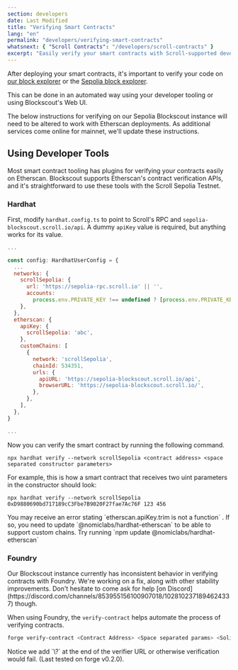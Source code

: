 ```yaml
---
section: developers
date: Last Modified
title: "Verifying Smart Contracts"
lang: "en"
permalink: "developers/verifying-smart-contracts"
whatsnext: { "Scroll Contracts": "/developers/scroll-contracts" }
excerpt: "Easily verify your smart contracts with Scroll-supported developer tooling or the Blockscout Web API"
---
```



After deploying your smart contracts, it's important to verify your code on [our block explorer](https://scrollscan.com/) or the [Sepolia block explorer](https://sepolia-blockscout.scroll.io).

This can be done in an automated way using your developer tooling or using Blockscout's Web UI.

<Aside type="tip" title="Blockscout vs Etherscan">
  The below instructions for verifying on our Sepolia Blockscout instance will need to be altered to work with Etherscan
  deployments. As additional services come online for mainnet, we'll update these instructions.
</Aside>

## Using Developer Tools

Most smart contract tooling has plugins for verifying your contracts easily on Etherscan. Blockscout supports Etherscan's contract verification APIs, and it's straightforward to use these tools with the Scroll Sepolia Testnet.

### Hardhat

First, modify `hardhat.config.ts` to point to Scroll's RPC and `sepolia-blockscout.scroll.io/api`. A dummy `apiKey` value is required, but anything works for its value.

```javascript
...

const config: HardhatUserConfig = {
  ...
  networks: {
    scrollSepolia: {
      url: 'https://sepolia-rpc.scroll.io' || '',
      accounts:
        process.env.PRIVATE_KEY !== undefined ? [process.env.PRIVATE_KEY] : [],
    },
  },
  etherscan: {
    apiKey: {
      scrollSepolia: 'abc',
    },
    customChains: [
      {
        network: 'scrollSepolia',
        chainId: 534351,
        urls: {
          apiURL: 'https://sepolia-blockscout.scroll.io/api',
          browserURL: 'https://sepolia-blockscout.scroll.io/',
        },
      },
    ],
  },
}

...
```

Now you can verify the smart contract by running the following command.

```solidity
npx hardhat verify --network scrollSepolia <contract address> <space separated constructor parameters>
```

For example, this is how a smart contract that receives two uint parameters in the constructor should look:

```solidity
npx hardhat verify --network scrollSepolia 0xD9880690bd717189cC3Fbe7B9020F27fae7Ac76F 123 456
```

<Aside type="danger" title="Warning">
  You may receive an error stating `etherscan.apiKey.trim is not a function` . If so, you need to update
  `@nomiclabs/hardhat-etherscan` to be able to support custom chains. Try running `npm update
  @nomiclabs/hardhat-etherscan`
</Aside>

### Foundry

<Aside type="danger" title="Warning">
  Our Blockscout instance currently has inconsistent behavior in verifying contracts with Foundry. We're working on a
  fix, along with other stability improvements. Don't hesitate to come ask for help [on
  Discord](https://discord.com/channels/853955156100907018/1028102371894624337) though.
</Aside>

When using Foundry, the `verify-contract` helps automate the process of verifying contracts.

```bash
forge verify-contract <Contract Address> <Space separated params> <Solidity file>:<Contract name> --chain-id 534351 --verifier-url https://sepolia-blockscout.scroll.io/api\? --verifier blockscout
```

<Aside type="danger" title="Warning">
  Notice we add `\?` at the end of the verifier URL or otherwise verification would fail. (Last tested on forge v0.2.0).
</Aside>
